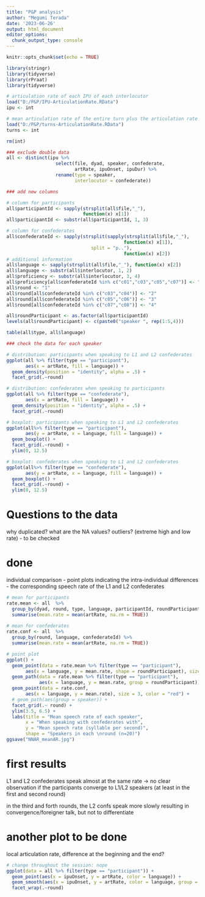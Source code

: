 ---
title: "P&P analysis"
author: "Megumi Terada"
date: '2023-06-26'
output: html_document
editor_options: 
  chunk_output_type: console
---

```{r setup, include=FALSE}
knitr::opts_chunk$set(echo = TRUE)
```

```{r}
library(stringr)
library(tidyverse)
library(rPraat)
library(tidyverse)

# articulation rate of each IPU of each interlocutor
load("D:/P&P/IPU-ArticulationRate.RData")
ipu <- int 

# mean articulation rate of the entire turn plus the articulation rate of the interlocutor's previous turn
load("D:/P&P/turns-ArticulationRate.RData")
turns <- int 

rm(int)

### exclude double data
all <- distinct(ipu %>% 
                  select(file, dyad, speaker, confederate, 
                         artRate, ipuOnset, ipuDur) %>% 
                  rename(type = speaker, 
                         interlocutor = confederate)) 

### add new columns

# column for participants
all$participantId <- sapply(strsplit(all$file,"_"), 
                            function(x) x[1])
all$participantId <- substr(all$participantId, 1, 3)

# column for confederates
all$confederateId <- sapply(strsplit(sapply(strsplit(all$file,"_"),
                                           function(x) x[1]), 
                               split = "p.."),
                                           function(x) x[2])
# additional information
all$language <- sapply(strsplit(all$file,"_"), function(x) x[2])
all$language <- substr(all$interlocutor, 1, 2)
all$proficiency <- substr(all$interlocutor, 3, 4)
all$proficiency[all$confederateId %in% c("c01","c03","c05","c07")] <- "L1"
all$round <- "1"
all$round[all$confederateId %in% c("c03","c04")] <- "2"
all$round[all$confederateId %in% c("c05","c06")] <- "3"
all$round[all$confederateId %in% c("c07","c08")] <- "4"

all$roundParticipant <- as.factor(all$participantId)
levels(all$roundParticipant) <- c(paste0("speaker ", rep(1:5,4)))

table(all$type, all$language)
```

```{r}
### check the data for each speaker

# distribution: participants when speaking to L1 and L2 confederates
ggplot(all %>% filter(type == "participant"), 
       aes(x = artRate, fill = language)) +
  geom_density(position = "identity", alpha = .5) +
  facet_grid(.~round)

# distribution: confederates when speaking to participants
ggplot(all %>% filter(type == "confederate"), 
       aes(x = artRate, fill = language)) +
  geom_density(position = "identity", alpha = .5) +
  facet_grid(.~round)

# boxplot: participants when speaking to L1 and L2 confederates
ggplot(all%>% filter(type == "participant"), 
       aes(y = artRate, x = language, fill = language)) +
  geom_boxplot() +
  facet_grid(.~round) +
  ylim(0, 12.5)

# boxplot: confederates when speaking to L1 and L2 confederates
ggplot(all%>% filter(type == "confederate"), 
       aes(y = artRate, x = language, fill = language)) +
  geom_boxplot() +
  facet_grid(.~round) +
  ylim(0, 12.5)
```

# Questions to the data
why duplicated?
what are the NA values?
outliers? (extreme high and low rate) - to be checked

# done
individual comparison 
- point plots indicating the intra-individual differences
- the corresponding speech rate of the L1 and L2 confederates

```{r}
# mean for participants
rate.mean <- all  %>%
  group_by(dyad, round, type, language, participantId, roundParticipant) %>% 
  summarise(mean.rate = mean(artRate, na.rm = TRUE))
  
# mean for confederates
rate.conf <- all  %>%
  group_by(round, language, confederateId) %>% 
  summarise(mean.rate = mean(artRate, na.rm = TRUE))

# point plot
ggplot() +
  geom_point(data = rate.mean %>% filter(type == "participant"), 
       aes(x = language, y = mean.rate, shape = roundParticipant), size = 2.5) +
  geom_path(data = rate.mean %>% filter(type == "participant"), 
            aes(x = language, y = mean.rate, group = roundParticipant)) +
  geom_point(data = rate.conf, 
       aes(x = language, y = mean.rate), size = 3, color = "red") +
  # geom_path(aes(group = speaker)) +
  facet_grid(.~ round) +
  ylim(3.5, 6.5) +
  labs(title = "Mean speech rate of each speaker", 
       x = "When speaking with confederates with", 
       y = "Mean speech rate (syllable per second)", 
       shape = "Speakers in each \nround (n=20)")
ggsave("NNAR_meanAR.jpg")

```

# first results
L1 and L2 confederates speak almost at the same rate -> no clear observation if the participants converge to L1/L2 speakers (at least in the first and second round)

in the third and forth rounds, the L2 confs speak more slowly resulting in convergence/foreigner talk, but not to differentiate

# another plot to be done
local articulation rate, difference at the beginning and the end?

```{r}
# change throughout the session: nope
ggplot(data = all %>% filter(type == "participant")) +
  geom_point(aes(x = ipuOnset, y = artRate, color = language)) +
  geom_smooth(aes(x = ipuOnset, y = artRate, color = language, group = language)) +
  facet_wrap(.~round)
```

